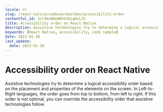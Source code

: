 ```yaml
---
locale: nl
slug: /react-native/codevoorbeelden/accessibility-order
contentful_id: 2ct3mzBWoWRhX2HiqQvLJ3
title: Accessibility order on React Native
description: Assistive technologies try to determine a logical accessibility order based on the placement and properties of the elements on the screen.
keywords: [React Native, accessibility, code sample]
date: 2023-01-30
last_update:
  date: 2023-01-30
---
```


# Accessibility order on React Native

Assistive technologies try to determine a logical accessibility order based on the placement and properties of the elements on the screen. In Left-to-Right languages, the order goes from top to bottom, from left to right. If this order is not optimal, you can override the accessibility order that assistive technologies follow.

<CodeSample id="accessibility-order" platform="react-native" locale="nl"/>
